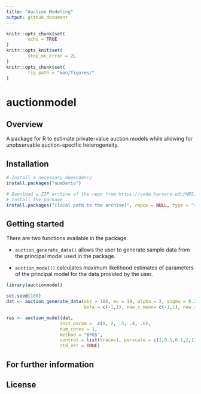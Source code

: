 ```yaml
---
title: "Auction Modeling"
output: github_document
---
```


<!-- README.md is generated from README.Rmd. Please edit that file -->


```r
knitr::opts_chunk$set(
        echo = TRUE
)
knitr::opts_knit$set(
        stop_on_error = 2L
)
knitr::opts_chunk$set(
        fig.path = "man/figures/"
)
```


# auctionmodel

## Overview 

A package for R to estimate private-value auction models while allowing for unobservable auction-specific heterogeneity.

## Installation

```r
# Install a necessary dependency
install.packages("numDeriv")

# Download a ZIP archive of the repo from https://code.harvard.edu/HBS/rcs_amackay__auction_modeling
# Install the package
install.packages("[local path to the archive]", repos = NULL, type = "source")
```


## Getting started

There are two functions available in the package:

* `auction_generate_data()` allows the user to generate sample data from the principal model used in the package. 

* `auction_model()` calculates maximum likelihood estimates of parameters of the principal model for the data provided by the user.

```r
library(auctionmodel)

set.seed(100)
dat <- auction_generate_data(obs = 100, mu = 10, alpha = 2, sigma = 0.2,
                             beta = c(-1,1), new_x_mean= c(-1,1), new_x_sd = c(0.5,0.8))

res <- auction_model(dat,
                    init_param =  c(8, 2, .5, .4, .6),
                    num_cores = 1,
                    method = "BFGS",
                    control = list(trace=1, parscale = c(1,0.1,0.1,1,1)),
                    std_err = TRUE)
```

## For further information

## License

